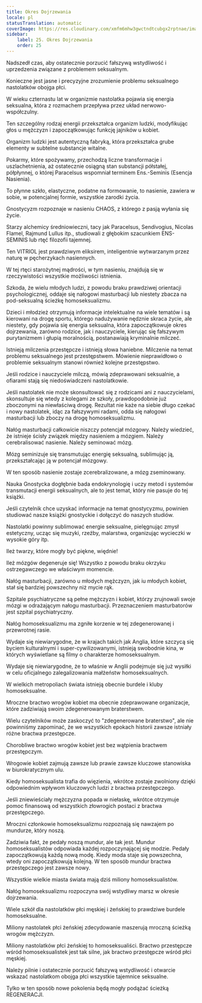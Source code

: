 ```yaml
---
title: Okres Dojrzewania
locale: pl
statusTranslation: automatic
coverImage: https://res.cloudinary.com/xmfm6mhw3gwctndtcubgx2rptnae/image/upload/v1740337243/small_cover_educacion_fundamental_a051170f1c.webp
sidebar:
    label: 25. Okres Dojrzewania
    order: 25
---
```

Nadszedł czas, aby ostatecznie porzucić fałszywą wstydliwość i uprzedzenia związane z problemem seksualnym.

Konieczne jest jasne i precyzyjne zrozumienie problemu seksualnego nastolatków obojga płci.

W wieku czternastu lat w organizmie nastolatka pojawia się energia seksualna, która z rozmachem przepływa przez układ nerwowo-współczulny.

Ten szczególny rodzaj energii przekształca organizm ludzki, modyfikując głos u mężczyzn i zapoczątkowując funkcję jajników u kobiet.

Organizm ludzki jest autentyczną fabryką, która przekształca grube elementy w subtelne substancje witalne.

Pokarmy, które spożywamy, przechodzą liczne transformacje i uszlachetnienia, aż ostatecznie osiągną stan substancji półstałej, półpłynnej, o której Paracelsus wspomniał terminem Ens.-Seminis (Esencja Nasienia).

To płynne szkło, elastyczne, podatne na formowanie, to nasienie, zawiera w sobie, w potencjalnej formie, wszystkie zarodki życia.

Gnostycyzm rozpoznaje w nasieniu CHAOS, z którego z pasją wyłania się życie.

Starzy alchemicy średniowieczni, tacy jak Paracelsus, Sendivogius, Nicolas Flamel, Rajmund Lullus itp., studiowali z głębokim szacunkiem ENS-SEMINIS lub rtęć filozofii tajemnej.

Ten VITRIOL jest prawdziwym eliksirem, inteligentnie wytwarzanym przez naturę w pęcherzykach nasiennych.

W tej rtęci starożytnej mądrości, w tym nasieniu, znajdują się w rzeczywistości wszystkie możliwości istnienia.

Szkoda, że wielu młodych ludzi, z powodu braku prawdziwej orientacji psychologicznej, oddaje się nałogowi masturbacji lub niestety zbacza na pod-seksualną ścieżkę homoseksualizmu.

Dzieci i młodzież otrzymują informacje intelektualne na wiele tematów i są kierowani na drogę sportu, którego nadużywanie nędznie skraca życie, ale niestety, gdy pojawia się energia seksualna, która zapoczątkowuje okres dojrzewania, zarówno rodzice, jak i nauczyciele, kierując się fałszywym purytanizmem i głupią moralnością, postanawiają kryminalnie milczeć.

Istnieją milczenia przestępcze i istnieją słowa haniebne. Milczenie na temat problemu seksualnego jest przestępstwem. Mówienie nieprawidłowo o problemie seksualnym stanowi również kolejne przestępstwo.

Jeśli rodzice i nauczyciele milczą, mówią zdeprawowani seksualnie, a ofiarami stają się niedoświadczeni nastolatkowie.

Jeśli nastolatek nie może skonsultować się z rodzicami ani z nauczycielami, skonsultuje się wtedy z kolegami ze szkoły, prawdopodobnie już zboczonymi na niewłaściwą drogę. Rezultat nie każe na siebie długo czekać i nowy nastolatek, idąc za fałszywymi radami, odda się nałogowi masturbacji lub zboczy na drogę homoseksualizmu.

Nałóg masturbacji całkowicie niszczy potencjał mózgowy. Należy wiedzieć, że istnieje ścisły związek między nasieniem a mózgiem. Należy cerebralisować nasienie. Należy seminować mózg.

Mózg seminizuje się transmutując energię seksualną, sublimując ją, przekształcając ją w potencjał mózgowy.

W ten sposób nasienie zostaje zcerebralizowane, a mózg zseminowany.

Nauka Gnostycka dogłębnie bada endokrynologię i uczy metod i systemów transmutacji energii seksualnych, ale to jest temat, który nie pasuje do tej książki.

Jeśli czytelnik chce uzyskać informacje na temat gnostycyzmu, powinien studiować nasze książki gnostyckie i dołączyć do naszych studiów.

Nastolatki powinny sublimować energie seksualne, pielęgnując zmysł estetyczny, ucząc się muzyki, rzeźby, malarstwa, organizując wycieczki w wysokie góry itp.

Ileż twarzy, które mogły być piękne, więdnie!

Ileż mózgów degeneruje się! Wszystko z powodu braku okrzyku ostrzegawczego we właściwym momencie.

Nałóg masturbacji, zarówno u młodych mężczyzn, jak iu młodych kobiet, stał się bardziej powszechny niż mycie rąk.

Szpitale psychiatryczne są pełne mężczyzn i kobiet, którzy zrujnowali swoje mózgi w odrażającym nałogu masturbacji. Przeznaczeniem masturbatorów jest szpital psychiatryczny.

Nałóg homoseksualizmu ma zgniłe korzenie w tej zdegenerowanej i przewrotnej rasie.

Wydaje się niewiarygodne, że w krajach takich jak Anglia, które szczycą się byciem kulturalnymi i super-cywilizowanymi, istnieją swobodnie kina, w których wyświetlane są filmy o charakterze homoseksualnym.

Wydaje się niewiarygodne, że to właśnie w Anglii podejmuje się już wysiłki w celu oficjalnego zalegalizowania małżeństw homoseksualnych.

W wielkich metropoliach świata istnieją obecnie burdele i kluby homoseksualne.

Mroczne bractwo wrogów kobiet ma obecnie zdeprawowane organizacje, które zadziwiają swoim zdegenerowanym braterstwem.

Wielu czytelników może zaskoczyć to "zdegenerowane braterstwo", ale nie powinniśmy zapominać, że we wszystkich epokach historii zawsze istniały różne bractwa przestępcze.

Chorobliwe bractwo wrogów kobiet jest bez wątpienia bractwem przestępczym.

Wrogowie kobiet zajmują zawsze lub prawie zawsze kluczowe stanowiska w biurokratycznym ulu.

Kiedy homoseksualista trafia do więzienia, wkrótce zostaje zwolniony dzięki odpowiednim wpływom kluczowych ludzi z bractwa przestępczego.

Jeśli zniewieściały mężczyzna popada w niełaskę, wkrótce otrzymuje pomoc finansową od wszystkich złowrogich postaci z bractwa przestępczego.

Mroczni członkowie homoseksualizmu rozpoznają się nawzajem po mundurze, który noszą.

Zadziwia fakt, że pedały noszą mundur, ale tak jest. Mundur homoseksualistów odpowiada każdej rozpoczynającej się modzie. Pedały zapoczątkowują każdą nową modę. Kiedy moda staje się powszechna, wtedy oni zapoczątkowują kolejną. W ten sposób mundur bractwa przestępczego jest zawsze nowy.

Wszystkie wielkie miasta świata mają dziś miliony homoseksualistów.

Nałóg homoseksualizmu rozpoczyna swój wstydliwy marsz w okresie dojrzewania.

Wiele szkół dla nastolatków płci męskiej i żeńskiej to prawdziwe burdele homoseksualne.

Miliony nastolatek płci żeńskiej zdecydowanie maszerują mroczną ścieżką wrogów mężczyzn.

Miliony nastolatków płci żeńskiej to homoseksualiści. Bractwo przestępcze wśród homoseksualistek jest tak silne, jak bractwo przestępcze wśród płci męskiej.

Należy pilnie i ostatecznie porzucić fałszywą wstydliwość i otwarcie wskazać nastolatkom obojga płci wszystkie tajemnice seksualne.

Tylko w ten sposób nowe pokolenia będą mogły podążać ścieżką REGENERACJI.

